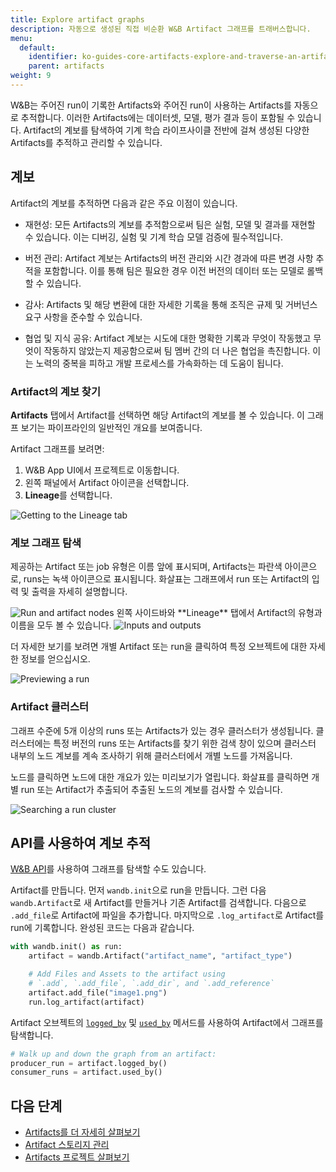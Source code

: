---
title: Explore artifact graphs
description: 자동으로 생성된 직접 비순환 W&B Artifact 그래프를 트래버스합니다.
menu:
  default:
    identifier: ko-guides-core-artifacts-explore-and-traverse-an-artifact-graph
    parent: artifacts
weight: 9
---

W&B는 주어진 run이 기록한 Artifacts와 주어진 run이 사용하는 Artifacts를 자동으로 추적합니다. 이러한 Artifacts에는 데이터셋, 모델, 평가 결과 등이 포함될 수 있습니다. Artifact의 계보를 탐색하여 기계 학습 라이프사이클 전반에 걸쳐 생성된 다양한 Artifacts를 추적하고 관리할 수 있습니다.

## 계보
Artifact의 계보를 추적하면 다음과 같은 주요 이점이 있습니다.

- 재현성: 모든 Artifacts의 계보를 추적함으로써 팀은 실험, 모델 및 결과를 재현할 수 있습니다. 이는 디버깅, 실험 및 기계 학습 모델 검증에 필수적입니다.

- 버전 관리: Artifact 계보는 Artifacts의 버전 관리와 시간 경과에 따른 변경 사항 추적을 포함합니다. 이를 통해 팀은 필요한 경우 이전 버전의 데이터 또는 모델로 롤백할 수 있습니다.

- 감사: Artifacts 및 해당 변환에 대한 자세한 기록을 통해 조직은 규제 및 거버넌스 요구 사항을 준수할 수 있습니다.

- 협업 및 지식 공유: Artifact 계보는 시도에 대한 명확한 기록과 무엇이 작동했고 무엇이 작동하지 않았는지 제공함으로써 팀 멤버 간의 더 나은 협업을 촉진합니다. 이는 노력의 중복을 피하고 개발 프로세스를 가속화하는 데 도움이 됩니다.

### Artifact의 계보 찾기
**Artifacts** 탭에서 Artifact를 선택하면 해당 Artifact의 계보를 볼 수 있습니다. 이 그래프 보기는 파이프라인의 일반적인 개요를 보여줍니다.

Artifact 그래프를 보려면:

1. W&B App UI에서 프로젝트로 이동합니다.
2. 왼쪽 패널에서 Artifact 아이콘을 선택합니다.
3. **Lineage**를 선택합니다.

<Frame>
    <img src="/images/artifacts/lineage1.gif" alt="Getting to the Lineage tab"  />
</Frame>

### 계보 그래프 탐색

제공하는 Artifact 또는 job 유형은 이름 앞에 표시되며, Artifacts는 파란색 아이콘으로, runs는 녹색 아이콘으로 표시됩니다. 화살표는 그래프에서 run 또는 Artifact의 입력 및 출력을 자세히 설명합니다.

<Frame>
    <img src="/images/artifacts/lineage2.png" alt="Run and artifact nodes"  />
</Frame>

<Note>
왼쪽 사이드바와 **Lineage** 탭에서 Artifact의 유형과 이름을 모두 볼 수 있습니다.
</Note>

<Frame>
    <img src="/images/artifacts/lineage2a.gif" alt="Inputs and outputs"  />
</Frame>

더 자세한 보기를 보려면 개별 Artifact 또는 run을 클릭하여 특정 오브젝트에 대한 자세한 정보를 얻으십시오.

<Frame>
    <img src="/images/artifacts/lineage3a.gif" alt="Previewing a run"  />
</Frame>

### Artifact 클러스터

그래프 수준에 5개 이상의 runs 또는 Artifacts가 있는 경우 클러스터가 생성됩니다. 클러스터에는 특정 버전의 runs 또는 Artifacts를 찾기 위한 검색 창이 있으며 클러스터 내부의 노드 계보를 계속 조사하기 위해 클러스터에서 개별 노드를 가져옵니다.

노드를 클릭하면 노드에 대한 개요가 있는 미리보기가 열립니다. 화살표를 클릭하면 개별 run 또는 Artifact가 추출되어 추출된 노드의 계보를 검사할 수 있습니다.

<Frame>
    <img src="/images/artifacts/lineage3b.gif" alt="Searching a run cluster"  />
</Frame>

## API를 사용하여 계보 추적
[W&B API](/ko/ref/python/public-api/api)를 사용하여 그래프를 탐색할 수도 있습니다.

Artifact를 만듭니다. 먼저 `wandb.init`으로 run을 만듭니다. 그런 다음 `wandb.Artifact`로 새 Artifact를 만들거나 기존 Artifact를 검색합니다. 다음으로 `.add_file`로 Artifact에 파일을 추가합니다. 마지막으로 `.log_artifact`로 Artifact를 run에 기록합니다. 완성된 코드는 다음과 같습니다.

```python
with wandb.init() as run:
    artifact = wandb.Artifact("artifact_name", "artifact_type")

    # Add Files and Assets to the artifact using
    # `.add`, `.add_file`, `.add_dir`, and `.add_reference`
    artifact.add_file("image1.png")
    run.log_artifact(artifact)
```

Artifact 오브젝트의 [`logged_by`](/ko/ref/python/artifact.md#logged_by) 및 [`used_by`](/ko/ref/python/artifact.md#used_by) 메서드를 사용하여 Artifact에서 그래프를 탐색합니다.

```python
# Walk up and down the graph from an artifact:
producer_run = artifact.logged_by()
consumer_runs = artifact.used_by()
```
## 다음 단계
- [Artifacts를 더 자세히 살펴보기](/ko/guides/core/artifacts/artifacts-walkthrough)
- [Artifact 스토리지 관리](/ko/guides/core/artifacts/manage-data/delete-artifacts)
- [Artifacts 프로젝트 살펴보기](https://wandb.ai/wandb-smle/artifact_workflow/artifacts/raw_dataset/raw_data/v0/lineage)
